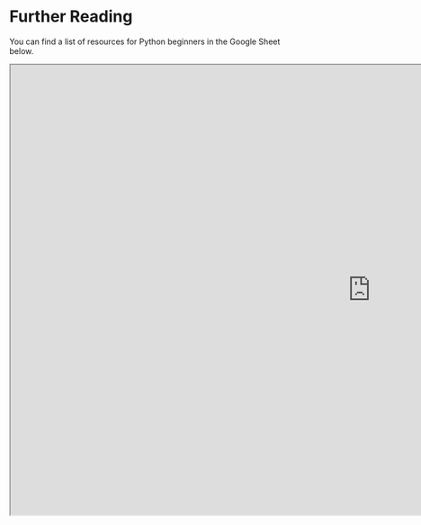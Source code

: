 # Further Reading

You can find a list of resources for Python beginners in the Google Sheet below.

```{=html}
<iframe width="1280" height="800" src="https://docs.google.com/spreadsheets/d/1OU1YErGT_qOKS9Mi_Wkw7N9e-04n5RCG_0YnOeZqAEk/edit?usp=sharing" title="Webpage example"></iframe>
```
